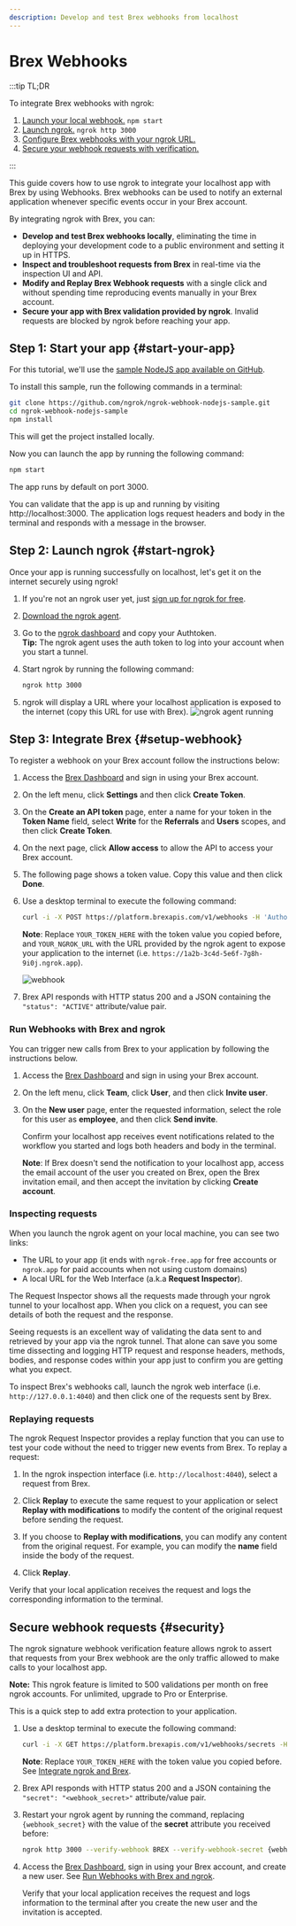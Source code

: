 ```yaml
---
description: Develop and test Brex webhooks from localhost
---
```


# Brex Webhooks

:::tip TL;DR

To integrate Brex webhooks with ngrok:

1. [Launch your local webhook.](#start-your-app) `npm start`
1. [Launch ngrok.](#start-ngrok) `ngrok http 3000`
1. [Configure Brex webhooks with your ngrok URL.](#setup-webhook)
1. [Secure your webhook requests with verification.](#security)

:::

This guide covers how to use ngrok to integrate your localhost app with Brex by using Webhooks.
Brex webhooks can be used to notify an external application whenever specific events occur in your Brex account.

By integrating ngrok with Brex, you can:

- **Develop and test Brex webhooks locally**, eliminating the time in deploying your development code to a public environment and setting it up in HTTPS.
- **Inspect and troubleshoot requests from Brex** in real-time via the inspection UI and API.
- **Modify and Replay Brex Webhook requests** with a single click and without spending time reproducing events manually in your Brex account.
- **Secure your app with Brex validation provided by ngrok**. Invalid requests are blocked by ngrok before reaching your app.

## **Step 1**: Start your app {#start-your-app}

For this tutorial, we'll use the [sample NodeJS app available on GitHub](https://github.com/ngrok/ngrok-webhook-nodejs-sample).

To install this sample, run the following commands in a terminal:

```bash
git clone https://github.com/ngrok/ngrok-webhook-nodejs-sample.git
cd ngrok-webhook-nodejs-sample
npm install
```

This will get the project installed locally.

Now you can launch the app by running the following command:

```bash
npm start
```

The app runs by default on port 3000.

You can validate that the app is up and running by visiting http://localhost:3000. The application logs request headers and body in the terminal and responds with a message in the browser.

## **Step 2**: Launch ngrok {#start-ngrok}

Once your app is running successfully on localhost, let's get it on the internet securely using ngrok!

1. If you're not an ngrok user yet, just [sign up for ngrok for free](https://ngrok.com/signup).

1. [Download the ngrok agent](https://download.ngrok.com).

1. Go to the [ngrok dashboard](https://dashboard.ngrok.com) and copy your Authtoken. <br />
   **Tip:** The ngrok agent uses the auth token to log into your account when you start a tunnel.
1. Start ngrok by running the following command:

   ```bash
   ngrok http 3000
   ```

1. ngrok will display a URL where your localhost application is exposed to the internet (copy this URL for use with Brex).
   ![ngrok agent running](/img/integrations/launch_ngrok_tunnel.png)

## **Step 3**: Integrate Brex {#setup-webhook}

To register a webhook on your Brex account follow the instructions below:

1. Access the [Brex Dashboard](https://dashboard.brex.com) and sign in using your Brex account.

1. On the left menu, click **Settings** and then click **Create Token**.

1. On the **Create an API token** page, enter a name for your token in the **Token Name** field, select **Write** for the **Referrals** and **Users** scopes, and then click **Create Token**.

1. On the next page, click **Allow access** to allow the API to access your Brex account.

1. The following page shows a token value. Copy this value and then click **Done**.

1. Use a desktop terminal to execute the following command:

   ```bash
   curl -i -X POST https://platform.brexapis.com/v1/webhooks -H 'Authorization: Bearer YOUR_TOKEN_HERE' -H 'Content-Type: application/json' -H 'Idempotency-Key: string' -d '{"YOUR_NGROK_URL": "string","event_types": ["USER_UPDATED"]}'
   ```

   **Note**: Replace `YOUR_TOKEN_HERE` with the token value you copied before, and `YOUR_NGROK_URL` with the URL provided by the ngrok agent to expose your application to the internet (i.e. `https://1a2b-3c4d-5e6f-7g8h-9i0j.ngrok.app`).

   ![webhook](img/ngrok_url_configuration_brex.png)

1. Brex API responds with HTTP status 200 and a JSON containing the `"status": "ACTIVE"` attribute/value pair.

### Run Webhooks with Brex and ngrok

You can trigger new calls from Brex to your application by following the instructions below.

1. Access the [Brex Dashboard](https://dashboard.brex.com) and sign in using your Brex account.

1. On the left menu, click **Team**, click **User**, and then click **Invite user**.

1. On the **New user** page, enter the requested information, select the role for this user as **employee**, and then click **Send invite**.

   Confirm your localhost app receives event notifications related to the workflow you started and logs both headers and body in the terminal.

   **Note**: If Brex doesn't send the notification to your localhost app, access the email account of the user you created on Brex, open the Brex invitation email, and then accept the invitation by clicking **Create account**.

### Inspecting requests

When you launch the ngrok agent on your local machine, you can see two links:

- The URL to your app (it ends with `ngrok-free.app` for free accounts or `ngrok.app` for paid accounts when not using custom domains)
- A local URL for the Web Interface (a.k.a **Request Inspector**).

The Request Inspector shows all the requests made through your ngrok tunnel to your localhost app. When you click on a request, you can see details of both the request and the response.

Seeing requests is an excellent way of validating the data sent to and retrieved by your app via the ngrok tunnel. That alone can save you some time dissecting and logging HTTP request and response headers, methods, bodies, and response codes within your app just to confirm you are getting what you expect.

To inspect Brex's webhooks call, launch the ngrok web interface (i.e. `http://127.0.0.1:4040`) and then click one of the requests sent by Brex.

### Replaying requests

The ngrok Request Inspector provides a replay function that you can use to test your code without the need to trigger new events from Brex. To replay a request:

1. In the ngrok inspection interface (i.e. `http://localhost:4040`), select a request from Brex.

1. Click **Replay** to execute the same request to your application or select **Replay with modifications** to modify the content of the original request before sending the request.

1. If you choose to **Replay with modifications**, you can modify any content from the original request. For example, you can modify the **name** field inside the body of the request.

1. Click **Replay**.

Verify that your local application receives the request and logs the corresponding information to the terminal.

## Secure webhook requests {#security}

The ngrok signature webhook verification feature allows ngrok to assert that requests from your Brex webhook are the only traffic allowed to make calls to your localhost app.

**Note:** This ngrok feature is limited to 500 validations per month on free ngrok accounts. For unlimited, upgrade to Pro or Enterprise.

This is a quick step to add extra protection to your application.

1. Use a desktop terminal to execute the following command:

   ```bash
   curl -i -X GET https://platform.brexapis.com/v1/webhooks/secrets -H 'Authorization: Bearer YOUR_TOKEN_HERE'
   ```

   **Note**: Replace `YOUR_TOKEN_HERE` with the token value you copied before. See [Integrate ngrok and Brex](#setup-webhook).

1. Brex API responds with HTTP status 200 and a JSON containing the `"secret": "<webhook_secret>"` attribute/value pair.

1. Restart your ngrok agent by running the command, replacing `{webhook_secret}` with the value of the **secret** attribute you received before:

   ```bash
   ngrok http 3000 --verify-webhook BREX --verify-webhook-secret {webhook_secret}
   ```

1. Access the [Brex Dashboard](https://dashboard.brex.com), sign in using your Brex account, and create a new user. See [Run Webhooks with Brex and ngrok](#run-webhooks-with-brex-and-ngrok).

   Verify that your local application receives the request and logs information to the terminal after you create the new user and the invitation is accepted.
